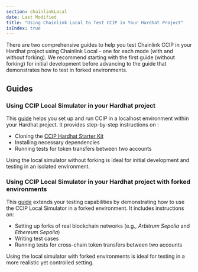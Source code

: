 ```yaml
---
section: chainlinkLocal
date: Last Modified
title: "Using Chainlink Local to Test CCIP in Your Hardhat Project"
isIndex: true
---
```



<Common callout="importPackage" />

There are two comprehensive guides to help you test Chainlink CCIP in your Hardhat project using Chainlink Local - one for each mode (with and without forking).
We recommend starting with the first guide (without forking) for initial development before advancing to the guide that demonstrates how to test in forked environments.

## Guides

### Using CCIP Local Simulator in your Hardhat project

This [guide](/chainlink-local/build/ccip/hardhat/local-simulator) helps you set up and run CCIP in a localhost environment within your Hardhat project. It provides step-by-step instructions on :

- Cloning the
  [CCIP Hardhat Starter Kit](https://github.com/smartcontractkit/ccip-starter-kit-hardhat)
- Installing necessary dependencies
- Running tests for token transfers between two accounts

Using the local simulator without forking is ideal for initial development and testing in an isolated environment.

### Using CCIP Local Simulator in your Hardhat project with forked environments

This [guide](/chainlink-local/build/ccip/hardhat/local-simulator-fork) extends your testing capabilities by demonstrating how to use the CCIP Local Simulator in a forked environment. It includes instructions on:

- Setting up forks of real blockchain networks (e.g., _Arbitrum Sepolia_ and _Ethereum Sepolia_)
- Writing test cases
- Running tests for cross-chain token transfers between two accounts

Using the local simulator with forked environments is ideal for testing in a more realistic yet controlled setting.
